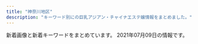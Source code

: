 ```yaml
---
title: "神奈川地区"
description: "キーワード別にの巨乳アジアン・チャイナエステ嬢情報をまとめました。"
---
```


新着画像と新着キーワードをまとめています。
2021年07月09日の情報です。

<DmmAffiliateIns />
<KeywordTable
  shops={
    [
    {
        "img_links": [
            "http://izumi.ests.jp/images/s3.jpg",
            "http://izumi.ests.jp/images/room3.jpg",
            "http://izumi.ests.jp/photos/sites/54/2019/10/2019100205592997.jpg",
            "http://izumi.ests.jp/photos/sites/54/2020/05/2020051209400132.jpg",
            "http://izumi.ests.jp/images/top.jpg",
            "http://izumi.ests.jp/photos/sites/54/2020/07/2020070605483923.jpg",
            "http://izumi.ests.jp/images/service4.jpg",
            "http://izumi.ests.jp/images/room4.jpg",
            "http://izumi.ests.jp/images/service3.jpg",
            "http://izumi.ests.jp/images/mobile.jpg",
            "http://izumi.ests.jp/photos/sites/54/2019/10/2019100205593058.jpg",
            "http://izumi.ests.jp/images/info.jpg",
            "http://izumi.ests.jp/images/service1.jpg",
            "http://izumi.ests.jp/images/s_news.jpg",
            "http://izumi.ests.jp/images/info2.jpg",
            "http://izumi.ests.jp/images/service2.jpg",
            "http://izumi.ests.jp/images/s1.jpg",
            "http://izumi.ests.jp/photos/sites/54/2021/07/2021070303234059.jpg",
            "http://izumi.ests.jp/images/room1.jpg",
            "http://izumi.ests.jp/images/room2.jpg"
        ],
        "name": "\u6e58\u5357\u604b",
        "keywords": {
            "E": 6,
            "85": 24,
            "D": 24,
            "86": 6
        },
        "station": "\u6e58\u5357\u53f0\u99c5\u897f\u53e3",
        "url": "http://izumi.ests.jp/"
    },
    {
        "keywords": {},
        "name": "\u7e01",
        "url": "http://en.este88.com/",
        "station": "JR\u85e4\u6ca2\u99c5\u5317\u53e3",
        "img_links": [
            "http://en.este88.com/gals/aya1.jpg",
            "http://en.este88.com/gals/anna1.jpg",
            "http://en.este88.com/i/images/info_07.jpg",
            "http://en.este88.com/gals/koko1.jpg",
            "http://en.este88.com/gals/sari1.jpg",
            "http://en.este88.com/gals/rena1.jpg",
            "http://en.este88.com/gals/arisa1.jpg",
            "http://en.este88.com/i/images/info_09.jpg",
            "http://en.este88.com/i/images/info_12.jpg",
            "http://en.este88.com/gals/riko1.jpg",
            "http://en.este88.com/i/images/info_15.jpg",
            "http://en.este88.com/gals/kasumi1.jpg",
            "http://en.este88.com/images/info.png",
            "http://en.este88.com/gals/emi1.jpg",
            "http://en.este88.com/gals/mika1.jpg"
        ]
    },
    {
        "url": "http://es-tiara.jpest.net/",
        "station": "JR\u85e4\u6ca2\u99c5\u5357\u53e3",
        "keywords": {},
        "img_links": [
            "http://es-tiara.jpest.net/uploads//sites/29/elementor/thumbs/g4-p6y6qq3wrxh8tspq33egfgw92wnulh8652oaziwx4o.jpg",
            "http://es-tiara.jpest.net/uploads//sites/29/elementor/thumbs/g2-p6y6me2p9fjnaj0de7ydxk9qgy0x3q0q7mdpblc9tk.jpg",
            "http://es-tiara.jpest.net/uploads//sites/29/2020/11/new_03.jpg",
            "http://es-tiara.jpest.net/uploads//sites/29/2020/11/liushu.png",
            "http://es-tiara.jpest.net/uploads//sites/29/2021/05/g3.jpg",
            "http://es-tiara.jpest.net/uploads//sites/29/2021/05/g1.jpg",
            "http://es-tiara.jpest.net/uploads//sites/29/elementor/thumbs/g3-p6y6s5t17tg0kcmmp7qxqlulr3l1ctxeo6k0dqs9mg.jpg",
            "http://es-tiara.jpest.net/uploads//sites/29/2020/11/new_01.jpg",
            "http://es-tiara.jpest.net/uploads//sites/29/2021/05/g2.jpg",
            "http://es-tiara.jpest.net/uploads//sites/29/2021/05/g4.jpg",
            "http://es-tiara.jpest.net/uploads//sites/29/2020/11/top-1.png",
            "http://es-tiara.jpest.net/uploads//sites/29/elementor/thumbs/g1-p6y6ogby9cdarq0icm1wwjj5eduwzt7ittx28ga660.jpg"
        ],
        "name": "\u30c6\u30a3\u30a2\u30e9"
    },
    {
        "url": "http://www.huyo.work/",
        "keywords": {},
        "station": "JR\u5e73\u585a\u99c5\u5317\u53e3",
        "name": "\u3075\u3088\u3046",
        "img_links": [
            "http://www.huyo.work/images/head.jpg",
            "http://www.huyo.work/images/5.jpg",
            "http://www.huyo.work/images/sys1.jpg",
            "http://www.huyo.work/images/4.jpg",
            "http://www.huyo.work/images/mobile.jpg",
            "http://www.huyo.work/images/3.jpg",
            "http://www.huyo.work/images/staff_t.jpg",
            "http://www.huyo.work/images/line.png",
            "http://www.huyo.work/images/7.jpg",
            "http://www.huyo.work/img/ayumi1.jpg",
            "http://www.huyo.work/images/info.jpg",
            "http://www.huyo.work/img/hana1.jpg",
            "http://www.huyo.work/img/mayu1.jpg",
            "http://www.huyo.work/images/8.jpg",
            "http://www.huyo.work/images/2.jpg",
            "http://www.huyo.work/images/sys2.jpg",
            "http://www.huyo.work/img/nana1.jpg",
            "http://www.huyo.work/images/int2.jpg",
            "http://www.huyo.work/images/news.jpg",
            "http://www.huyo.work/images/int1.jpg",
            "http://www.huyo.work/img/riri1.jpg",
            "http://www.huyo.work/img/mimi1.jpg",
            "http://www.huyo.work/images/interior_t.jpg",
            "http://www.huyo.work/images/1.jpg",
            "http://www.huyo.work/img/sora1.jpg"
        ]
    },
    {
        "name": "\u82b1\u306e\u6249",
        "url": "http://hana-tobira.xyz/",
        "img_links": [
            "http://hana-tobira.xyz/images/g4.jpg",
            "http://hana-tobira.xyz/images/end.png",
            "http://hana-tobira.xyz/images/g5.jpg",
            "http://hana-tobira.xyz/images/mobile.jpg",
            "http://hana-tobira.xyz/images/g.jpg",
            "http://hana-tobira.xyz/images/tite-staff.jpg",
            "http://hana-tobira.xyz/images/g2.jpg",
            "http://hana-tobira.xyz/images/g7.jpg",
            "http://hana-tobira.xyz/images/tite-link.jpg",
            "http://hana-tobira.xyz/images/tite-i.png",
            "http://hana-tobira.xyz/images/pickup_t.jpg",
            "http://hana-tobira.xyz/images/g6.jpg"
        ],
        "station": "JR\u85e4\u6ca2\u99c5\u5357\u53e3",
        "keywords": {
            "C": 13
        }
    },
    {
        "name": "\u6e05\u6c34\u6e7e",
        "keywords": {},
        "station": "\u6e58\u5357\u53f0\u99c5\u897f\u53e3",
        "url": "http://vinerty.xyz/",
        "img_links": [
            "http://vinerty.xyz/uploads/210414/1-210414154346291.png",
            "http://vinerty.xyz/uploads/210414/1-2104141542145O.jpg",
            "http://vinerty.xyz/uploads/210414/1-21041415424K61.jpg",
            "http://vinerty.xyz/templets/default/picture/head.jpg",
            "http://vinerty.xyz/templets/default/picture/interior_t.jpg",
            "http://vinerty.xyz/uploads/180620/1-1P62010154K00.png",
            "http://vinerty.xyz/uploads/210414/1-21041416305D18.jpg",
            "http://vinerty.xyz/templets/default/picture/news.jpg",
            "http://vinerty.xyz/templets/default/picture/staff_t.jpg",
            "http://vinerty.xyz/uploads/210424/1-210424092F2349.jpg",
            "http://vinerty.xyz/uploads/210414/1-210414154313312.jpg",
            "http://vinerty.xyz/templets/default/picture/rec1.png",
            "http://vinerty.xyz/uploads/180620/1-1P62010193X63.jpg"
        ]
    },
    {
        "url": "https://temiri.ests.jp/",
        "img_links": [
            "https://temiri.ests.jp/images/link_nav01.jpg",
            "https://temiri.ests.jp/images/btn_eject.jpg",
            "https://temiri.ests.jp/photos/sites/37/2021/07/2021070604414557.jpg",
            "https://temiri.ests.jp/photos/sites/37/2021/06/2021062407312689.jpg",
            "https://temiri.ests.jp/images/room1.jpg",
            "https://temiri.ests.jp/images/link_nav05.jpg",
            "https://temiri.ests.jp/images/room2.jpg",
            "https://temiri.ests.jp/images/room4.jpg",
            "https://temiri.ests.jp/images/room3.jpg",
            "https://temiri.ests.jp/images/top.png",
            "https://temiri.ests.jp/images/close_eject.png",
            "https://temiri.ests.jp/images/link_nav06.jpg",
            "https://temiri.ests.jp/images/link_nav03.jpg",
            "https://temiri.ests.jp/images/img_eject.jpg",
            "https://temiri.ests.jp/images/link_nav04.jpg",
            "https://temiri.ests.jp/images/link_nav02.jpg",
            "https://temiri.ests.jp/photos/sites/37/2021/06/2021062407313095.jpg",
            "https://temiri.ests.jp/photos/sites/37/2021/06/202106240731274.jpg",
            "https://temiri.ests.jp/images/link_nav07.jpg",
            "https://temiri.ests.jp/photos/sites/37/2021/06/2021062407312823.jpg",
            "https://temiri.ests.jp/images/room5.jpg",
            "https://temiri.ests.jp/images/tit_face.jpg",
            "https://temiri.ests.jp/images/tit_new.jpg",
            "https://temiri.ests.jp/images/room6.jpg",
            "https://temiri.ests.jp/images/tit_eject.jpg",
            "https://temiri.ests.jp/images/sp_top.jpg"
        ],
        "name": "\u30c6\u30df\u30ea",
        "keywords": {
            "87": 12,
            "83": 12,
            "86": 12,
            "D": 48,
            "85": 24,
            "C": 54
        },
        "station": "JR\u6238\u585a\u99c5\u897f\u53e3"
    },
    {
        "station": "JR\u5e73\u585a\u99c5\u5317\u53e3",
        "keywords": {},
        "img_links": [
            "http://hiratsuka-est.com/images/zi-staff.png",
            "http://hiratsuka-est.com/images/r9.jpg",
            "http://hiratsuka-est.com/images/r3.jpg",
            "http://hiratsuka-est.com/images/r5.jpg",
            "http://hiratsuka-est.com/images/g0.jpg",
            "http://hiratsuka-est.com/images/mi.jpg",
            "http://hiratsuka-est.com/images/top.jpg",
            "http://hiratsuka-est.com/images/r6.jpg",
            "http://hiratsuka-est.com/images/r4.jpg",
            "http://hiratsuka-est.com/images/g1.jpg",
            "http://hiratsuka-est.com/images/ll1.jpg",
            "http://hiratsuka-est.com/images/g2.jpg",
            "http://hiratsuka-est.com/images/chc.jpg",
            "http://hiratsuka-est.com/images/rina.jpg",
            "http://hiratsuka-est.com/images/left.jpg",
            "http://hiratsuka-est.com/images/banna.jpg",
            "http://hiratsuka-est.com/images/banna1.jpg",
            "http://hiratsuka-est.com/images/tiao2.jpg",
            "http://hiratsuka-est.com/images/r1.jpg",
            "http://hiratsuka-est.com/images/banna2.jpg",
            "http://hiratsuka-est.com/images/zi-faq.png",
            "http://hiratsuka-est.com/images/right.jpg",
            "http://hiratsuka-est.com/images/g4.jpg",
            "http://hiratsuka-est.com/images/r7.jpg",
            "http://hiratsuka-est.com/images/tel.jpg",
            "http://hiratsuka-est.com/images/g3.jpg",
            "http://hiratsuka-est.com/images/rr1.jpg",
            "http://hiratsuka-est.com/images/zi-link.png",
            "http://hiratsuka-est.com/images/r8.jpg",
            "http://hiratsuka-est.com/images/new1.jpg"
        ],
        "url": "http://hiratsuka-est.com/",
        "name": "\u3055\u308f\u3084\u304b"
    },
    {
        "station": "JR\u85e4\u6ca2\u99c5\u5357\u53e3",
        "name": "\u30a2\u30eb\u30b9",
        "keywords": {
            "F": 1,
            "84": 4,
            "\u30bb\u30af\u30b7\u30fc": 5,
            "87": 5
        },
        "img_links": [
            "https://static.wixstatic.com/media/fa16f5_10bb2bee15cc4bae8e5cb63703e45c70~mv2.jpg",
            "https://static.wixstatic.com/media/fa16f5_86eb1c796f8c4331b4c38b69cda1b743~mv2.jpg",
            "https://static.wixstatic.com/media/fa16f5_c5eb62e882bb4223841ed94f9c0e4c94~mv2.jpg"
        ],
        "url": "https://174018370.wixsite.com/mysite-5/"
    },
    {
        "station": "JR\u85e4\u6ca2\u99c5\u5357\u53e3",
        "keywords": {
            "85": 2,
            "E": 6,
            "86": 4,
            "87": 7,
            "D": 4,
            "C": 3
        },
        "url": "http://www.relax-fairyark.info/",
        "name": "Fairy Ark",
        "img_links": [
            "http://www.relax-fairyark.info/img/st220.jpg",
            "http://www.relax-fairyark.info/img/nos.jpg",
            "http://www.relax-fairyark.info/img/sta220.jpg",
            "http://www.relax-fairyark.info/img/vlt.png",
            "http://www.relax-fairyark.info/img/botton.jpg",
            "http://www.relax-fairyark.info/img/st263.jpg",
            "http://www.relax-fairyark.info/img/tel.png",
            "http://www.relax-fairyark.info/img/sta271.jpg",
            "http://www.relax-fairyark.info/img/st271.jpg",
            "http://www.relax-fairyark.info/img/sta263.jpg",
            "http://www.relax-fairyark.info/img/sta150.jpg",
            "http://www.relax-fairyark.info/img/st227.jpg",
            "http://www.relax-fairyark.info/img/sta223.jpg",
            "http://www.relax-fairyark.info/img/st150.jpg",
            "http://www.relax-fairyark.info/img/sta260.jpg",
            "http://www.relax-fairyark.info/img/sta255.jpg",
            "http://www.relax-fairyark.info/img/st270.jpg",
            "http://www.relax-fairyark.info/img/sta272.jpg",
            "http://www.relax-fairyark.info/img/st0220.jpg",
            "http://www.relax-fairyark.info/img/st223.jpg",
            "http://www.relax-fairyark.info/img/body2.jpg",
            "http://www.relax-fairyark.info/img/st272.jpg",
            "http://www.relax-fairyark.info/img/st213.jpg",
            "http://www.relax-fairyark.info/img/sta213.jpg",
            "http://www.relax-fairyark.info/img/head.jpg",
            "http://www.relax-fairyark.info/img/st260.jpg",
            "http://www.relax-fairyark.info/img/st267.jpg",
            "http://www.relax-fairyark.info/img/st255.jpg",
            "http://www.relax-fairyark.info/img/sta267.jpg",
            "http://www.relax-fairyark.info/img/sta270.jpg",
            "http://www.relax-fairyark.info/img/st1.jpg",
            "http://www.relax-fairyark.info/img/footbotton.png"
        ]
    },
    {
        "url": "http://www.imouto-esute2866.com/",
        "img_links": [
            "http://www.imouto-esute2866.com/flash/top-1.jpg",
            "http://www.imouto-esute2866.com/images/012.jpg",
            "http://www.imouto-esute2866.com/images/013.jpg"
        ],
        "name": "\u30ea\u30e9\u30af\u30bc\u30fc\u30b7\u30e7\u30f3\u59b9",
        "station": "JR\u5e73\u585a\u99c5\u5317\u53e3",
        "keywords": {
            "C": 7
        }
    },
    {
        "station": "\u6e58\u5357\u53f0\u99c5\u6771\u53e3",
        "name": "\u591c\u306e\u9999\u308a",
        "url": "http://www.kaori.mensest.com/",
        "img_links": [
            "http://www.kaori.mensest.com/images/s_staff.jpg",
            "http://www.kaori.mensest.com/files/005.jpg",
            "http://princess.ests.jp/images/room-1.jpg",
            "http://www.kaori.mensest.com/images/room-00.jpg",
            "http://www.kaori.mensest.com/files/001.jpg",
            "http://www.kaori.mensest.com/files/002.jpg",
            "http://www.kaori.mensest.com/images/s_link.jpg",
            "http://www.kaori.mensest.com/images/mobile.jpg",
            "http://princess.ests.jp/images/room-4.jpg",
            "http://www.kaori.mensest.com/images/top.png",
            "http://www.kaori.mensest.com/files/003.jpg",
            "http://www.kaori.mensest.com/files/004.jpg",
            "http://princess.ests.jp/images/room-3.jpg"
        ],
        "keywords": {
            "C": 13,
            "87": 10,
            "D": 10
        }
    },
    {
        "img_links": [
            "http://sui-en.work/images/4.png",
            "http://sui-en.work/images/head.jpg",
            "http://sui-en.work/img/yuki1.jpg",
            "http://sui-en.work/images/int3.png",
            "http://sui-en.work/images/staff_t.png",
            "http://sui-en.work/img/kaori1.jpg",
            "http://sui-en.work/images/sys1.jpg",
            "http://sui-en.work/images/tr.jpg",
            "http://sui-en.work/images/ta.jpg",
            "http://sui-en.work/images/news.jpg",
            "http://sui-en.work/images/int1.png",
            "http://sui-en.work/images/3.png",
            "http://sui-en.work/images/sys3.png",
            "http://sui-en.work/img/sena1.jpg",
            "http://sui-en.work/images/mobile.jpg",
            "http://sui-en.work/images/sys2.jpg",
            "http://sui-en.work/images/b2.jpg",
            "http://sui-en.work/img/hana1.jpg",
            "http://sui-en.work/images/2.png",
            "http://sui-en.work/images/int2.png",
            "http://sui-en.work/images/1.png",
            "http://sui-en.work/images/b1.jpg",
            "http://sui-en.work/images/interior_t.png",
            "http://sui-en.work/images/info.jpg"
        ],
        "name": "\u968f\u7e01",
        "station": "JR\u5e73\u585a\u99c5\u5317\u53e3",
        "url": "http://sui-en.work/",
        "keywords": {}
    },
    {
        "name": "\u8ffd\u6d5c\u30de\u30c3\u30b5\u30fc\u30b8",
        "url": "http://oppama.iest.info/",
        "img_links": [],
        "station": "\u8ffd\u6d5c\u99c5",
        "keywords": {}
    },
    {
        "img_links": [
            "http://pretty-esthe.com/images/r2.jpg",
            "http://pretty-esthe.com/images/cg07.jpg",
            "http://pretty-esthe.com/images/cg09.jpg",
            "http://pretty-esthe.com/images/cg03.jpg",
            "http://pretty-esthe.com/images/r4.jpg",
            "http://pretty-esthe.com/images/evetop.png",
            "http://pretty-esthe.com/images/r3.jpg",
            "http://pretty-esthe.com/images/top.png",
            "http://pretty-esthe.com/images/news.png",
            "http://pretty-esthe.com/images/r1.jpg",
            "http://pretty-esthe.com/images/cg05.jpg",
            "http://pretty-esthe.com/images/staff_s.png"
        ],
        "keywords": {
            "D": 9,
            "86": 12,
            "E": 3
        },
        "name": "\u840c\u3048",
        "station": "JR\u6238\u585a\u99c5\u6771\u53e3",
        "url": "http://pretty-esthe.com/"
    },
    {
        "station": "JR\u5e73\u585a\u99c5\u897f\u53e3",
        "img_links": [
            "http://o-jp.com/tsubaki/images/photo02.jpg",
            "http://o-jp.com/tsubaki/images/mimi1.jpg",
            "http://o-jp.com/tsubaki/images/photo03.jpg",
            "http://o-jp.com/tsubaki/images/t_discount.jpg",
            "http://o-jp.com/tsubaki/images/photo04.jpg",
            "http://o-jp.com/tsubaki/images/index_enter.jpg",
            "http://o-jp.com/tsubaki/images/t_mobile.jpg",
            "http://o-jp.com/tsubaki/images/photo01.jpg"
        ],
        "keywords": {
            "C": 6
        },
        "url": "http://o-jp.com/tsubaki/",
        "name": "\u693f"
    },
    {
        "name": "\u591c\u8776",
        "keywords": {},
        "station": "JR\u85e4\u6ca2\u99c5\u5357\u53e3",
        "url": "http://yacho.est-u.com/",
        "img_links": [
            "http://yacho.est-u.com/images/2.jpg",
            "http://yacho.est-u.com/images/index_06.jpg",
            "http://yacho.est-u.com/images/staff_03.jpg",
            "http://yacho.est-u.com/images/index_02.jpg",
            "http://yacho.est-u.com/images/index_17.jpg",
            "http://yacho.est-u.com/images/index_10.jpg",
            "http://yacho.est-u.com/images/index_03.jpg",
            "http://yacho.est-u.com/images/k1.jpg",
            "http://yacho.est-u.com/images/5.jpg",
            "http://yacho.est-u.com/images/index_01.jpg",
            "http://yacho.est-u.com/images/index_14.jpg",
            "http://yacho.est-u.com/images/1.jpg",
            "http://yacho.est-u.com/images/index_12.jpg",
            "http://yacho.est-u.com/images/index_05.jpg",
            "http://yacho.est-u.com/images/staff_01.jpg",
            "http://yacho.est-u.com/images/3.jpg",
            "http://yacho.est-u.com/images/index_15.jpg",
            "http://yacho.est-u.com/images/index_07.jpg",
            "http://yacho.est-u.com/images/6.jpg",
            "http://yacho.est-u.com/images/k2.jpg",
            "http://yacho.est-u.com/images/4.jpg",
            "http://yacho.est-u.com/images/index_04.jpg"
        ]
    },
    {
        "name": "\u60a0\u697d",
        "station": "JR\u5927\u8239\u99c5\u6771\u53e3",
        "keywords": {},
        "url": "http://yu-raku.info/",
        "img_links": [
            "http://yu-raku.info/staff/s-niri1.jpg",
            "http://yu-raku.info/images/b-interior.jpg",
            "http://yu-raku.info/staff/s-emi5.jpg",
            "http://yu-raku.info/staff/s-kana1.jpg",
            "http://yu-raku.info/images/c-top0.png",
            "http://yu-raku.info/staff/s-emi3.jpg",
            "http://yu-raku.info/images/sm-cam30min.png",
            "http://yu-raku.info/images/pic-interior.png",
            "http://yu-raku.info/images/bar-therapist.png",
            "http://yu-raku.info/images/bar-interior.png",
            "http://yu-raku.info/images/bar-info.png",
            "http://yu-raku.info/sp/images/bar-cam.png",
            "http://yu-raku.info/images/bar-cover.png",
            "http://yu-raku.info/staff/s-emi4.jpg",
            "http://yu-raku.info/sp/images/b-tel.png",
            "http://yu-raku.info/staff/s-nana1.jpg",
            "http://yu-raku.info/images/cam30min.png",
            "http://yu-raku.info/images/c-therapist0.png",
            "http://yu-raku.info/staff/s-miki1.jpg",
            "http://yu-raku.info/staff/s-sayuri1.jpg",
            "http://yu-raku.info/images/fotter.jpg",
            "http://yu-raku.info/sp/images/bar-cover.png",
            "http://yu-raku.info/images/bar-cam.png",
            "http://yu-raku.info/staff/s-yuko1.jpg"
        ]
    },
    {
        "name": "\u6d5c\u8fba\u306e\u604b",
        "url": "http://www.hamabei.com/",
        "station": "JR\u8305\u30f6\u5d0e\u99c5\u5357\u53e3",
        "img_links": [
            "http://www.hamabei.com/images/miki1.jpg",
            "http://www.hamabei.com/images/yuka1.jpg",
            "http://www.hamabei.com/images/giral009.jpg",
            "http://www.hamabei.com/images/buttona_08.jpg",
            "http://www.hamabei.com/images/giral015.jpg",
            "http://www.hamabei.com/images/qr.jpg",
            "http://www.hamabei.com/images/giral007.jpg",
            "http://www.hamabei.com/images/buttona_03.jpg",
            "http://www.hamabei.com/images/buttona_05.jpg",
            "http://www.hamabei.com/images/buttona_04.jpg",
            "http://www.hamabei.com/images/buttona_07.jpg",
            "http://www.hamabei.com/images/giral014.jpg",
            "http://www.hamabei.com/images/giral012.jpg",
            "http://www.hamabei.com/images/kaori1.jpg",
            "http://www.hamabei.com/images/buttona_06.jpg",
            "http://www.hamabei.com/images/nana1.jpg"
        ],
        "keywords": {}
    },
    {
        "url": "http://oil.abnavi.info/",
        "station": "\u9db4\u5dfb\u6e29\u6cc9\u99c5\u5317\u53e3",
        "name": "\u30a2\u30ed\u30a8",
        "keywords": {},
        "img_links": []
    },
    {
        "keywords": {
            "87": 24,
            "86": 6,
            "D": 30
        },
        "name": "\u7f8e\u4eba\u30b5\u30ed\u30f3",
        "img_links": [
            "http://www.bijinsalon.mensest.com/files/002.jpg",
            "http://www.bijinsalon.mensest.com/images/sp_tit_new.png",
            "http://www.bijinsalon.mensest.com/photo_news/upimg/5668860e2648a64727_0.jpg",
            "http://www.bijinsalon.mensest.com/images/img_tel.png",
            "http://www.bijinsalon.mensest.com/files/006.jpg",
            "http://www.bijinsalon.mensest.com/files/001.jpg",
            "http://www.bijinsalon.mensest.com/files/005.jpg",
            "http://www.bijinsalon.mensest.com/files/004.jpg",
            "http://www.bijinsalon.mensest.com/images/tit_therapist.png",
            "http://www.bijinsalon.mensest.com/images/tit_new.png",
            "http://www.bijinsalon.mensest.com/images/maining.jpg",
            "http://www.bijinsalon.mensest.com/images/sp_tit_therapist.png",
            "http://www.bijinsalon.mensest.com/images/top.jpg",
            "http://www.bijinsalon.mensest.com/images/sp_top.jpg"
        ],
        "url": "http://www.bijinsalon.mensest.com/",
        "station": "JR\u4fdd\u571f\u30f6\u8c37\u99c5\u6771\u53e3"
    },
    {
        "keywords": {},
        "name": "\u5929\u4f7f\u306e\u604b",
        "img_links": [
            "http://tenshinokoi.es-come.net/img/risa1.jpg",
            "http://tenshinokoi.es-come.net/girls/yurika1.jpg",
            "http://tenshinokoi.es-come.net/img/header02.jpg",
            "http://tenshinokoi.es-come.net/images/shishubar.png",
            "http://tenshinokoi.es-come.net/img/header01.jpg",
            "http://tenshinokoi.es-come.net/i/80/yuyu1.jpg",
            "http://tenshinokoi.es-come.net/img/header00.jpg",
            "http://tenshinokoi.es-come.net/girls/yuyu1.jpg",
            "http://tenshinokoi.es-come.net/images/info1.jpg",
            "http://tenshinokoi.es-come.net/images/share/tel.png",
            "http://tenshinokoi.es-come.net/i/120/risa1.jpg",
            "http://tenshinokoi.es-come.net/i/80/sumire1.jpg",
            "http://tenshinokoi.es-come.net/i/80/risa1.jpg",
            "http://tenshinokoi.es-come.net/i/120/yuyu1.jpg",
            "http://tenshinokoi.es-come.net/girls/risa1.jpg",
            "http://tenshinokoi.es-come.net/i/80/yuna1.jpg",
            "http://tenshinokoi.es-come.net/girls/sumire1.jpg",
            "http://tenshinokoi.es-come.net/i/120/yuna1.jpg",
            "http://tenshinokoi.es-come.net/images/share/sp-kp2.png",
            "http://tenshinokoi.es-come.net/images/therapistbar.png",
            "http://tenshinokoi.es-come.net/i/120/sumire1.jpg",
            "http://tenshinokoi.es-come.net/girls/kana1.jpg",
            "http://tenshinokoi.es-come.net/images/qr.jpg",
            "http://tenshinokoi.es-come.net/img/yuyu1.jpg",
            "http://tenshinokoi.es-come.net/girls/hiromi1.jpg",
            "http://tenshinokoi.es-come.net/images/info2.jpg",
            "http://tenshinokoi.es-come.net/images/infobar.png",
            "http://tenshinokoi.es-come.net/girls/riri1.jpg",
            "http://tenshinokoi.es-come.net/girls/yuki1.jpg",
            "http://tenshinokoi.es-come.net/girls/misaki1.jpg",
            "http://tenshinokoi.es-come.net/img/sumire1.jpg",
            "http://tenshinokoi.es-come.net/images/share/pickup.png"
        ],
        "station": "\u8305\u30f6\u5d0e\u99c5\u5357\u53e3",
        "url": "http://tenshinokoi.es-come.net/"
    },
    {
        "keywords": {
            "85": 2,
            "\u4e73": 1,
            "86": 6,
            "D": 6,
            "C": 2
        },
        "url": "http://piyuataichi.xyz/",
        "img_links": [
            "http://piyuataichi.xyz/uploads/210626/1-210626164312E4.jpg",
            "http://piyuataichi.xyz/picture/evetop.png",
            "http://piyuataichi.xyz/picture/news.png",
            "http://piyuataichi.xyz/uploads/210626/1-210626164J14c.jpg",
            "http://piyuataichi.xyz/uploads/210626/1-210626164Ja12.jpg",
            "http://piyuataichi.xyz/picture/staff_s.png",
            "http://piyuataichi.xyz/uploads/210626/1-210626164151A6.jpg",
            "http://piyuataichi.xyz/uploads/210702/1-210F20Z22A04.jpg",
            "http://piyuataichi.xyz/uploads/210626/1-21062616432Y02.jpg",
            "http://piyuataichi.xyz/picture/top.png",
            "http://piyuataichi.xyz/uploads/210626/1-21062616412X63.jpg",
            "http://piyuataichi.xyz/uploads/210702/1-210F20Z236221.jpg"
        ],
        "station": "JR\u85e4\u6ca2\u99c5\u5357\u53e3",
        "name": "calm \u30ab\u30fc\u30e0"
    },
    {
        "keywords": {
            "86": 4,
            "87": 16,
            "D": 24,
            "88": 4
        },
        "img_links": [
            "http://www.hatsukoi.mensest.com/files/001.jpg",
            "http://www.hatsukoi.mensest.com/files/004.jpg",
            "http://www.hatsukoi.mensest.com/images/btn2.png",
            "http://www.hatsukoi.mensest.com/images/icon_staff.png",
            "http://www.hatsukoi.mensest.com/files/006.jpg",
            "http://www.hatsukoi.mensest.com/common/images/photo03.jpg",
            "http://www.hatsukoi.mensest.com/common/images/photo01.jpg",
            "http://www.hatsukoi.mensest.com/files/005.jpg",
            "http://www.hatsukoi.mensest.com/files/002.jpg",
            "http://www.hatsukoi.mensest.com/images/icon_top.png",
            "http://www.hatsukoi.mensest.com/images/icon_info.png",
            "http://www.hatsukoi.mensest.com/common/images/photo02.jpg",
            "http://www.hatsukoi.mensest.com/images/icon_tel.png",
            "http://www.hatsukoi.mensest.com/files/003.jpg",
            "http://www.hatsukoi.mensest.com/images/mainImg_sub.jpg"
        ],
        "url": "http://www.hatsukoi.mensest.com/",
        "name": "\u521d\u604b",
        "station": "JR\u6771\u6238\u585a\u99c5\u6771\u53e3"
    },
    {
        "station": "\u4e0a\u5927\u5ca1\u99c5\u897f\u53e3",
        "name": "\u86cd",
        "url": "https://kanojyo-room.jpn.cm/",
        "img_links": [
            "https://kanojyo-room.jpn.cm/photos/sites/24/2021/06/2021061014482026.jpg",
            "https://kanojyo-room.jpn.cm/images/close_eject.png",
            "https://kanojyo-room.jpn.cm/images/top.png",
            "https://kanojyo-room.jpn.cm/images/link_nav05.jpg",
            "https://kanojyo-room.jpn.cm/images/link_nav03.jpg",
            "https://kanojyo-room.jpn.cm/images/link_nav07.jpg",
            "https://kanojyo-room.jpn.cm/images/tit_face.jpg",
            "https://kanojyo-room.jpn.cm/images/link_nav02.jpg",
            "https://kanojyo-room.jpn.cm/photos/sites/24/2021/06/2021061014484398.jpg",
            "https://kanojyo-room.jpn.cm/images/btn_eject.jpg",
            "https://kanojyo-room.jpn.cm/images/sp_top.jpg",
            "https://kanojyo-room.jpn.cm/images/tit_eject.jpg",
            "https://kanojyo-room.jpn.cm/images/img_eject.jpg",
            "https://kanojyo-room.jpn.cm/images/tit_new.jpg",
            "https://kanojyo-room.jpn.cm/photos/sites/24/2021/06/2021061014491572.jpg",
            "https://kanojyo-room.jpn.cm/images/link_nav06.jpg",
            "https://kanojyo-room.jpn.cm/images/link_nav04.jpg",
            "https://kanojyo-room.jpn.cm/photos/sites/24/2021/06/2021061014474482.jpg",
            "https://kanojyo-room.jpn.cm/images/link_nav01.jpg"
        ],
        "keywords": {
            "85": 3,
            "C": 18,
            "D": 12,
            "86": 6,
            "87": 3
        }
    },
    {
        "keywords": {
            "C": 37,
            "83": 20,
            "D": 8,
            "87": 12
        },
        "name": "Best Love \uff5e\u30d9\u30b9\u30c8\u30e9\u30d6\uff5e",
        "img_links": [
            "http://www.bestlove.iesjp.com/files/005-03.jpg",
            "http://www.bestlove.iesjp.com/files/005-02.jpg",
            "http://www.bestlove.iesjp.com/files/002-03.jpg",
            "http://www.bestlove.iesjp.com/files/001-03.jpg",
            "http://www.bestlove.iesjp.com/images/atomosky.jpg",
            "http://www.bestlove.iesjp.com/photo_news/upimg/3962760c85494d91ae_0.jpg",
            "http://www.bestlove.iesjp.com/files/001.jpg",
            "http://www.bestlove.iesjp.com/files/009-03.jpg",
            "http://www.bestlove.iesjp.com/images/mobile.jpg",
            "http://www.bestlove.iesjp.com/files/005.jpg",
            "http://www.bestlove.iesjp.com/files/008-02.jpg",
            "http://www.bestlove.iesjp.com/images/line.png",
            "http://www.bestlove.iesjp.com/files/009-02.jpg",
            "http://www.bestlove.iesjp.com/files/002-02.jpg",
            "http://www.bestlove.iesjp.com/files/003-02.jpg",
            "http://www.bestlove.iesjp.com/files/001-02.jpg",
            "http://www.bestlove.iesjp.com/files/003.jpg",
            "http://www.bestlove.iesjp.com/files/002.jpg",
            "http://www.bestlove.iesjp.com/files/004-03.jpg",
            "http://www.bestlove.iesjp.com/files/007-03.jpg",
            "http://www.bestlove.iesjp.com/files/004.jpg",
            "http://www.bestlove.iesjp.com/files/006-03.jpg",
            "http://www.bestlove.iesjp.com/files/007-02.jpg",
            "http://www.bestlove.iesjp.com/files/008.jpg",
            "http://www.bestlove.iesjp.com/files/008-03.jpg",
            "http://www.bestlove.iesjp.com/images/r3.jpg",
            "http://www.bestlove.iesjp.com/files/006-02.jpg",
            "http://www.bestlove.iesjp.com/photo_news/upimg/5129560a1cb3fa4f74_0.jpg",
            "http://www.bestlove.iesjp.com/files/007.jpg",
            "http://www.bestlove.iesjp.com/files/006.jpg",
            "http://www.bestlove.iesjp.com/files/009.jpg",
            "http://www.bestlove.iesjp.com/files/003-03.jpg",
            "http://www.bestlove.iesjp.com/files/004-02.jpg"
        ],
        "station": "JR\u5e73\u585a\u99c5\u5317\u53e3",
        "url": "http://www.bestlove.iesjp.com/"
    },
    {
        "img_links": [
            "http://treat-rlx.com/staff/aya/01.jpg",
            "http://treat-rlx.com/pic/topimg5.png",
            "http://treat-rlx.com/img/ttl_mobile.png",
            "http://treat-rlx.com/pic/head.jpg",
            "http://treat-rlx.com/img/ttl_rec.png",
            "http://treat-rlx.com/pic/topimg1.png",
            "http://treat-rlx.com/img/att.png",
            "http://treat-rlx.com/i/files/homeimg.jpg",
            "http://treat-rlx.com/img/ttl_staff.jpg",
            "http://treat-rlx.com/staff/mika/01.jpg",
            "http://treat-rlx.com/staff/aya/01mb.jpg",
            "http://treat-rlx.com/staff/mika/01mb.jpg",
            "http://treat-rlx.com/pic/topimg3.png",
            "http://treat-rlx.com/pic/topimg4.png",
            "http://treat-rlx.com/pic/topimg2.png"
        ],
        "station": "\u5584\u884c\u99c5\u6771\u53e3",
        "url": "http://treat-rlx.com/",
        "keywords": {
            "C": 11
        },
        "name": "\u798f\u7e01"
    },
    {
        "url": "http://esthe-massage.pw/",
        "img_links": [
            "http://esthe-massage.pw/img/cg01.jpg",
            "http://esthe-massage.pw/img/fla.jpg",
            "http://esthe-massage.pw/img/m4.jpg",
            "http://esthe-massage.pw/img/top.jpg",
            "http://esthe-massage.pw/img/m20.jpg",
            "http://esthe-massage.pw/img/m2.jpg",
            "http://esthe-massage.pw/img/stan.png",
            "http://esthe-massage.pw/img/m30.jpg",
            "http://esthe-massage.pw/img/no.png",
            "http://esthe-massage.pw/img/cg02.jpg",
            "http://esthe-massage.pw/img/m10.jpg",
            "http://esthe-massage.pw/img/cg04.jpg",
            "http://esthe-massage.pw/img/m1.jpg",
            "http://esthe-massage.pw/img/m3.jpg",
            "http://esthe-massage.pw/img/noo.png",
            "http://esthe-massage.pw/img/m5.jpg",
            "http://esthe-massage.pw/img/m6.jpg",
            "http://esthe-massage.pw/img/cg05.jpg",
            "http://esthe-massage.pw/img/cg03.jpg",
            "http://esthe-massage.pw/img/m60.jpg"
        ],
        "name": "\u6843\u9999",
        "keywords": {
            "E": 2,
            "D": 3,
            "86": 3,
            "85": 1,
            "87": 1
        },
        "station": "JR\u5e73\u585a\u99c5"
    },
    {
        "img_links": [
            "http://hoguraku.info/_src/57253354/navi_03.png",
            "http://hoguraku.info/_src/57253394/navi_02.png",
            "http://hoguraku.info/_src/57253397/navi_03.png",
            "http://hoguraku.info/_src/57253376/dscf1336.jpg",
            "http://hoguraku.info/_src/57253348/1_20210622201428482.jpg",
            "http://hoguraku.info/_src/57253445/img20190220201540841954_20210421120550484.jpg",
            "http://hoguraku.info/_src/57294930/wechatimg124.png",
            "http://hoguraku.info/_src/57253374/_x1m6343.jpg",
            "http://hoguraku.info/_src/57253714/1_20180513213551260.jpg",
            "http://hoguraku.info/_src/57253720/img20210626213055275083.jpg",
            "http://hoguraku.info/_src/57253401/navi_05.png",
            "http://hoguraku.info/_src/57253392/navi_01.png",
            "http://hoguraku.info/_src/57253452/img20210513193238243548.jpg",
            "http://hoguraku.info/_src/57253383/1_20210622201428482.jpg",
            "http://hoguraku.info/_src/57253352/navi_02.png",
            "http://hoguraku.info/_src/57253715/1_20180513213551260.jpg",
            "http://hoguraku.info/_src/57253718/3_20180513213551306.jpg",
            "http://hoguraku.info/_src/57253382/1_20210622201428482.jpg",
            "http://hoguraku.info/_src/57253454/img20210513193238243548.jpg",
            "http://hoguraku.info/_src/57253358/navi_05.png",
            "http://hoguraku.info/_src/57253719/3_20180513213551306.jpg",
            "http://hoguraku.info/_src/57253440/wechatimg568.jpg",
            "http://hoguraku.info/_src/57294936/wechatimg124.png",
            "http://hoguraku.info/_src/57253350/navi_01.png",
            "http://hoguraku.info/_src/57253717/wechatimg239.jpg",
            "http://hoguraku.info/_src/57253438/wechatimg568.jpg",
            "http://hoguraku.info/_src/57253721/img20210626213055275083.jpg",
            "http://hoguraku.info/_src/57253399/navi_04.png",
            "http://hoguraku.info/_src/57253660/cam2.jpg",
            "http://hoguraku.info/_src/57253356/navi_04.png",
            "http://hoguraku.info/_src/57253442/img20190220201540841954_20210421120550484.jpg",
            "http://hoguraku.info/_src/57253716/wechatimg239.jpg"
        ],
        "name": "YURA\u9999",
        "url": "http://hoguraku.info/",
        "keywords": {},
        "station": "JR\u5927\u8239\u99c5\u6771\u53e3"
    },
    {
        "station": "JR\u5c0f\u7530\u539f\u99c5\u897f\u53e3",
        "url": "http://onlyone-relax.xyz/",
        "img_links": [
            "http://onlyone-relax.xyz/images/cg09.jpg",
            "http://onlyone-relax.xyz/images/top2.png",
            "http://onlyone-relax.xyz/images/cg10.jpg",
            "http://onlyone-relax.xyz/images/cg02.jpg",
            "http://onlyone-relax.xyz/images/spacer300x450.png",
            "http://onlyone-relax.xyz/images/cg07.jpg",
            "http://onlyone-relax.xyz/images/cg01.jpg",
            "http://onlyone-relax.xyz/images/cg08.jpg",
            "http://onlyone-relax.xyz/images/qr.jpg",
            "http://onlyone-relax.xyz/images/cg04.jpg",
            "http://onlyone-relax.xyz/images/cg03.jpg",
            "http://onlyone-relax.xyz/images/1.jpg",
            "http://onlyone-relax.xyz/images/cg06.jpg",
            "http://onlyone-relax.xyz/images/2.jpg",
            "http://onlyone-relax.xyz/images/4.jpg",
            "http://onlyone-relax.xyz/images/cg05.jpg",
            "http://onlyone-relax.xyz/images/top.png"
        ],
        "keywords": {
            "F": 8,
            "C": 8,
            "E": 8,
            "D": 61
        },
        "name": "\u30ad\u30e5\u30fc\u30c8"
    },
    {
        "station": "JR\u85e4\u6ca2\u99c5\u5357\u53e3",
        "url": "http://megumi-est.xyz/",
        "name": "\u6075",
        "img_links": [
            "http://megumi-est.xyz/images/roomimg/img3.png",
            "http://megumi-est.xyz/girl/8.jpg",
            "http://megumi-est.xyz/images/roomimg/img4.png",
            "http://megumi-est.xyz/images/pickup_line.png",
            "http://megumi-est.xyz/girl/5.jpg",
            "http://megumi-est.xyz/girl/2.jpg",
            "http://megumi-est.xyz/girl/4.jpg",
            "http://megumi-est.xyz/images/topbg.jpg",
            "http://megumi-est.xyz/images/roomimg/img1.png",
            "http://megumi-est.xyz/girl/1.jpg",
            "http://megumi-est.xyz/images/roomimg/img2.png",
            "http://megumi-est.xyz/images/staff_bg.png",
            "http://megumi-est.xyz/images/newsbg.png",
            "http://megumi-est.xyz/images/mobile_bg.png"
        ],
        "keywords": {}
    },
    {
        "url": "http://candy.relaxjp.com/",
        "img_links": [
            "http://candy.relaxjp.com/css/staff/staff002.png",
            "http://candy.relaxjp.com/css/staff/staff004-a.png",
            "http://candy.relaxjp.com/css/staff/staff005.png",
            "http://candy.relaxjp.com/css/staff/staff006-a.png",
            "http://candy.relaxjp.com/css/staff/staff007.png",
            "http://candy.relaxjp.com/css/nav/nav-006.png",
            "http://candy.relaxjp.com/css/staff/staff0001.png",
            "http://candy.relaxjp.com/css/nav/nav-003.png",
            "http://candy.relaxjp.com/css/staff/staff004.png",
            "http://candy.relaxjp.com/css/staff/staff003.png",
            "http://candy.relaxjp.com/css/osusume33.jpg",
            "http://candy.relaxjp.com/css/nav/nav-004.png",
            "http://candy.relaxjp.com/css/staff/staff002-a.png",
            "http://candy.relaxjp.com/css/nav/nav-002.png",
            "http://candy.relaxjp.com/css/staff/staff001-a.png",
            "http://candy.relaxjp.com/images/slider1/001.jpg",
            "http://candy.relaxjp.com/css/staff/staff006.png",
            "http://candy.relaxjp.com/css/staff/staff003-a.png",
            "http://candy.relaxjp.com/css/top000001.png",
            "http://candy.relaxjp.com/css/staff/staff007-a.png",
            "http://candy.relaxjp.com/css/staff/staff005-a.png",
            "http://candy.relaxjp.com/css/nav/nav-005.png",
            "http://candy.relaxjp.com/css/tel.png",
            "http://candy.relaxjp.com/css/nav/nav-001.png",
            "http://candy.relaxjp.com/images/slider1/003.jpg"
        ],
        "station": "JR\u6771\u6238\u585a\u99c5\u6771\u53e3",
        "keywords": {
            "87": 1,
            "D": 4,
            "89": 2,
            "90": 1,
            "88": 1,
            "85": 1,
            "C": 2
        },
        "name": "Candy"
    },
    {
        "img_links": [
            "https://arena.jpn.vin/images/s1.jpg",
            "https://arena.jpn.vin/images/s_face.jpg",
            "https://arena.jpn.vin/images/mobile.jpg",
            "https://arena.jpn.vin/photos/sites/25/2021/02/2021021019135619.jpg",
            "https://arena.jpn.vin/images/top.jpg",
            "https://arena.jpn.vin/images/new.jpg",
            "https://arena.jpn.vin/photos/sites/25/2021/02/2021021019135553.jpg",
            "https://arena.jpn.vin/photos/sites/25/2021/02/2021021019135821.jpg",
            "https://arena.jpn.vin/images/s_news.jpg",
            "https://arena.jpn.vin/images/news_bj2.jpg",
            "https://arena.jpn.vin/images/s_staff.jpg",
            "https://arena.jpn.vin/photos/sites/25/2021/04/2021043011491629.jpg",
            "https://arena.jpn.vin/images/s_link.jpg",
            "https://arena.jpn.vin/images/s2.jpg",
            "https://arena.jpn.vin/photos/sites/25/2021/03/2021031912153947.jpg",
            "https://arena.jpn.vin/images/tel.jpg",
            "https://arena.jpn.vin/photos/sites/25/2021/02/202102101913575.jpg"
        ],
        "keywords": {
            "D": 82,
            "C": 10,
            "86": 27,
            "87": 13,
            "83": 14,
            "85": 28
        },
        "url": "https://arena.jpn.vin/",
        "station": "\u79e6\u91ce\u99c5\u5317\u53e3",
        "name": "\u30a2\u30ea\u30fc\u30ca"
    },
    {
        "station": "JR\u5e73\u585a\u99c5\u897f\u53e3",
        "name": "\u30cf\u30ca\u30d3",
        "keywords": {
            "C": 7
        },
        "url": "http://es-hanabi.xyz/",
        "img_links": [
            "http://es-hanabi.xyz/images/g1.jpg",
            "http://es-hanabi.xyz/images/r2.jpg",
            "http://es-hanabi.xyz/images/g5.jpg",
            "http://es-hanabi.xyz/images/r5.jpg",
            "http://es-hanabi.xyz/images/r7.jpg",
            "http://es-hanabi.xyz/images/top.jpg",
            "http://es-hanabi.xyz/images/r6.jpg",
            "http://es-hanabi.xyz/images/g4.jpg",
            "http://es-hanabi.xyz/images/new1.jpg",
            "http://es-hanabi.xyz/images/mobile.png",
            "http://es-hanabi.xyz/images/g0.jpg",
            "http://es-hanabi.xyz/images/r8.jpg",
            "http://es-hanabi.xyz/images/r1.jpg",
            "http://es-hanabi.xyz/images/zi_staff.png",
            "http://es-hanabi.xyz/images/g3.jpg",
            "http://es-hanabi.xyz/images/g2.jpg"
        ]
    },
    {
        "station": "\u4e0a\u5927\u5ca1\u99c5",
        "img_links": [
            "https://fuwafuwa-girl.jpn.vin/photos/sites/34/2021/02/202102240611046.jpg",
            "https://fuwafuwa-girl.jpn.vin/images/room3.jpg",
            "https://fuwafuwa-girl.jpn.vin/images/m14.jpg",
            "https://fuwafuwa-girl.jpn.vin/images/s_link.png",
            "https://fuwafuwa-girl.jpn.vin/images/s_massage.png",
            "https://fuwafuwa-girl.jpn.vin/images/room4.jpg",
            "https://fuwafuwa-girl.jpn.vin/images/m10.jpg",
            "https://fuwafuwa-girl.jpn.vin/images/m13.jpg",
            "https://fuwafuwa-girl.jpn.vin/images/top.png",
            "https://fuwafuwa-girl.jpn.vin/images/s_pick.png",
            "https://fuwafuwa-girl.jpn.vin/images/info.jpg",
            "https://fuwafuwa-girl.jpn.vin/photos/sites/34/2021/02/2021022406110384.jpg",
            "https://fuwafuwa-girl.jpn.vin/images/room1.jpg",
            "https://fuwafuwa-girl.jpn.vin/images/room2.jpg",
            "https://fuwafuwa-girl.jpn.vin/images/s_staff.png",
            "https://fuwafuwa-girl.jpn.vin/images/m7.jpg",
            "https://fuwafuwa-girl.jpn.vin/images/s_news.png",
            "https://fuwafuwa-girl.jpn.vin/images/mobile.jpg",
            "https://fuwafuwa-girl.jpn.vin/images/m12.jpg",
            "https://fuwafuwa-girl.jpn.vin/images/m9.jpg",
            "https://fuwafuwa-girl.jpn.vin/photos/sites/34/2021/02/2021022406110282.jpg",
            "https://fuwafuwa-girl.jpn.vin/images/m11.jpg",
            "https://fuwafuwa-girl.jpn.vin/photos/sites/34/2021/02/2021022406110276.jpg",
            "https://fuwafuwa-girl.jpn.vin/images/m8.jpg",
            "https://fuwafuwa-girl.jpn.vin/images/m15.jpg"
        ],
        "keywords": {
            "87": 6,
            "C": 10,
            "E": 6,
            "88": 3,
            "D": 6,
            "85": 3
        },
        "url": "https://fuwafuwa-girl.jpn.vin/",
        "name": "\u3075\u308f\u3075\u308f\u5a18"
    },
    {
        "keywords": {},
        "station": "JR\u85e4\u6ca2\u99c5\u5357\u53e3",
        "url": "http://f-kaori.work/",
        "name": "\u85ab",
        "img_links": [
            "http://f-kaori.work/images/rec2.jpg",
            "http://f-kaori.work/sp/images/pc.jpg",
            "http://f-kaori.work/images/12.jpg",
            "http://f-kaori.work/sp/images/sisu.jpg",
            "http://f-kaori.work/sp/images/1.jpg",
            "http://f-kaori.work/sp/img/risa1.jpg",
            "http://f-kaori.work/sp/images/head.jpg",
            "http://f-kaori.work/images/sisu.png",
            "http://f-kaori.work/sp/images/6.jpg",
            "http://f-kaori.work/sp/img/sasa1.jpg",
            "http://f-kaori.work/images/11.jpg",
            "http://f-kaori.work/sp/images/tel.jpg",
            "http://f-kaori.work/sp/menu/top.jpg",
            "http://f-kaori.work/images/news.png",
            "http://f-kaori.work/img/yaya1.jpg",
            "http://f-kaori.work/images/head.jpg",
            "http://f-kaori.work/images/9.jpg",
            "http://f-kaori.work/images/int2.png",
            "http://f-kaori.work/images/sys.png",
            "http://f-kaori.work/img/emi1.jpg",
            "http://f-kaori.work/sp/images/footer.png",
            "http://f-kaori.work/img/sora1.jpg",
            "http://f-kaori.work/sp/images/8.jpg",
            "http://f-kaori.work/images/8.jpg",
            "http://f-kaori.work/sp/images/top.jpg",
            "http://f-kaori.work/img/ai1.jpg",
            "http://f-kaori.work/images/sm.jpg",
            "http://f-kaori.work/sp/menu/staff.jpg",
            "http://f-kaori.work/images/interior_t.jpg",
            "http://f-kaori.work/sp/img/ai1.jpg",
            "http://f-kaori.work/sp/images/sisu_t.png",
            "http://f-kaori.work/images/1.jpg",
            "http://f-kaori.work/sp/images/rec2.jpg",
            "http://f-kaori.work/sp/images/interior_t.jpg",
            "http://f-kaori.work/sp/images/rec3.png",
            "http://f-kaori.work/sp/images/sys.png",
            "http://f-kaori.work/sp/images/10.jpg",
            "http://f-kaori.work/images/concept.png",
            "http://f-kaori.work/images/rec1.png",
            "http://f-kaori.work/sp/images/11.jpg",
            "http://f-kaori.work/img/yumi1.jpg",
            "http://f-kaori.work/images/sisu_t.jpg",
            "http://f-kaori.work/sp/images/12.jpg",
            "http://f-kaori.work/images/10.jpg",
            "http://f-kaori.work/sp/images/9.jpg",
            "http://f-kaori.work/sp/images/staff_t.jpg",
            "http://f-kaori.work/sp/img/emi1.jpg",
            "http://f-kaori.work/images/int1.png",
            "http://f-kaori.work/sp/img/sora1.jpg",
            "http://f-kaori.work/sp/images/news.png",
            "http://f-kaori.work/sp/menu/interior.jpg",
            "http://f-kaori.work/sp/images/rec1.png",
            "http://f-kaori.work/images/staff_t.jpg",
            "http://f-kaori.work/sp/img/yumi1.jpg",
            "http://f-kaori.work/sp/images/topgirl.png",
            "http://f-kaori.work/images/line.png",
            "http://f-kaori.work/img/sasa1.jpg",
            "http://f-kaori.work/img/risa1.jpg",
            "http://f-kaori.work/sp/images/int1.png",
            "http://f-kaori.work/sp/img/yaya1.jpg",
            "http://f-kaori.work/images/mobile.jpg",
            "http://f-kaori.work/images/6.jpg",
            "http://f-kaori.work/sp/images/newsb.png",
            "http://f-kaori.work/sp/images/int2.png"
        ]
    },
    {
        "station": "\u5929\u738b\u753a\u99c5\u5357\u53e3",
        "url": "http://es-treat.com/",
        "img_links": [
            "http://es-treat.com/staff/yuri/01.jpg",
            "http://es-treat.com/staff/yuri/01mb.jpg",
            "http://es-treat.com/staff/yuyu/01.jpg",
            "http://es-treat.com/pic/head.jpg",
            "http://es-treat.com/staff/rie/01.jpg",
            "http://es-treat.com/pic/topimg1.jpg",
            "http://es-treat.com/img/tel.jpg",
            "http://es-treat.com/staff/remi/01.jpg",
            "http://es-treat.com/staff/remi/01mb.jpg",
            "http://es-treat.com/staff/emi/01mb.jpg",
            "http://es-treat.com/staff/nana/01mb.jpg",
            "http://es-treat.com/img/acs.jpg",
            "http://es-treat.com/img/ttl_staff.png",
            "http://es-treat.com/staff/rie/01mb.jpg",
            "http://es-treat.com/staff/yuyu/01mb.jpg",
            "http://es-treat.com/staff/emi/01.jpg",
            "http://es-treat.com/staff/nana/01.jpg"
        ],
        "keywords": {
            "C": 13
        },
        "name": "\u990a\u751f\u5802"
    },
    {
        "station": "JR\u85e4\u6ca2\u99c5\u5357\u53e3",
        "keywords": {
            "83": 4,
            "86": 4,
            "85": 2,
            "89": 2
        },
        "img_links": [
            "http://es-rei.work/_src/26747207/navi2_03.png",
            "http://es-rei.work/_src/47863244/line1.jpg",
            "http://es-rei.work/_src/26838155/wechatimg202.jpg",
            "http://es-rei.work/_src/26838174/line.png",
            "http://es-rei.work/_src/26747141/base_03.png",
            "http://es-rei.work/_src/26747202/list_03.png",
            "http://es-rei.work/_src/26747208/navi2_04.png",
            "http://es-rei.work/_src/26747229/line1.jpg",
            "http://es-rei.work/_src/26838158/wechatimg75.jpg",
            "http://es-rei.work/_src/26747201/list_02.png",
            "http://es-rei.work/_src/26747231/line1.jpg",
            "http://es-rei.work/_src/26747089/51d8ecbee4cc2935f070c539c37ded71.jpg",
            "http://es-rei.work/_src/34041596/05859f21726dfcef9faa9bab12a2595.jpg",
            "http://es-rei.work/_src/26747187/base_03.png",
            "http://es-rei.work/_src/26747158/base_03.png",
            "http://es-rei.work/3.jpg",
            "http://es-rei.work/_src/26747293/line3.png",
            "http://es-rei.work/_src/26747221/wechatimg164_1.jpg",
            "http://es-rei.work/_src/26791115/_igp4263.jpg",
            "http://es-rei.work/_src/26747170/base_01.png",
            "http://es-rei.work/_src/47863242/100054276feb8d8cef3ac5199531cfe.jpg",
            "http://es-rei.work/_src/26747287/line3.png",
            "http://es-rei.work/_src/26747227/line3.png",
            "http://es-rei.work/_src/26747222/line3.png",
            "http://es-rei.work/_src/26747223/line3.png",
            "http://es-rei.work/_src/26747205/navi2_01.png",
            "http://es-rei.work/_src/26747153/base_01.png",
            "http://es-rei.work/_src/26838156/wechatimg204.jpg",
            "http://es-rei.work/_src/26824435/cam2.png",
            "http://es-rei.work/_src/34041597/wechatimg26_20200914183556350.jpg",
            "http://es-rei.work/_src/26790995/wechatimg38_20181018221746252.jpg",
            "http://es-rei.work/_src/26747296/line1.jpg",
            "http://es-rei.work/_src/26747292/wechatimg202.jpg",
            "http://es-rei.work/_src/26747288/line3.png",
            "http://es-rei.work/_src/26838157/wechatimg77.jpg",
            "http://es-rei.work/_src/26838160/line.png",
            "http://es-rei.work/_src/34124118/wechatimg26_20200914183556350.jpg",
            "http://es-rei.work/_src/26747200/list_01.png",
            "http://es-rei.work/_src/34041599/line3.png",
            "http://es-rei.work/_src/34041693/line1.jpg",
            "http://es-rei.work/_src/26747300/line3.png",
            "http://es-rei.work/_src/26747218/line1.jpg",
            "http://es-rei.work/_src/26747093/_igp4295.jpg",
            "http://es-rei.work/_src/26747114/base_03.png",
            "http://es-rei.work/_src/47863239/line3.png",
            "http://es-rei.work/_src/26747304/line1.jpg",
            "http://es-rei.work/_src/26747132/line1.jpg",
            "http://es-rei.work/_src/26747210/navi2_06.png",
            "http://es-rei.work/_src/26747086/base_01.png",
            "http://es-rei.work/_src/47863240/line3.png",
            "http://es-rei.work/1.jpg",
            "http://es-rei.work/_src/26747289/wechatimg77.jpg",
            "http://es-rei.work/_src/26747301/line3.png",
            "http://es-rei.work/_src/26791053/_dsf9449.jpg",
            "http://es-rei.work/_src/26747203/list_04.png",
            "http://es-rei.work/_src/26747126/base_01.png",
            "http://es-rei.work/_src/47863108/wechatimg26_20200914183556350.jpg",
            "http://es-rei.work/2.jpg",
            "http://es-rei.work/5.jpg",
            "http://es-rei.work/_src/26747206/navi2_02.png",
            "http://es-rei.work/_src/26747173/base_03.png",
            "http://es-rei.work/_src/34041600/line3.png",
            "http://es-rei.work/_src/26747199/sign.png",
            "http://es-rei.work/_src/26747204/list_05.png",
            "http://es-rei.work/_src/26747294/line3.png",
            "http://es-rei.work/_src/26747226/line3.png",
            "http://es-rei.work/_src/26824216/b0131b16446464e537eff864d8f041bb.jpg",
            "http://es-rei.work/_src/47863241/05859f21726dfcef9faa9bab12a2595.jpg",
            "http://es-rei.work/4.jpg",
            "http://es-rei.work/_src/26747209/navi2_05.png",
            "http://es-rei.work/_src/26747302/wechatimg204.jpg",
            "http://es-rei.work/_src/26747185/base_01.png",
            "http://es-rei.work/_src/26791051/_dsf9446.jpg",
            "http://es-rei.work/_src/26838136/news.jpg",
            "http://es-rei.work/_src/26747225/wechatimg75.jpg",
            "http://es-rei.work/_src/26791049/_dsf9442.jpg"
        ],
        "url": "http://es-rei.work/",
        "name": "\u9e97"
    },
    {
        "name": "\u5922\u306e\u8776\u3005",
        "url": "http://tiffany1818.biz/",
        "station": "\u4e0a\u6c38\u8c37\u99c5",
        "img_links": [
            "http://tiffany1818.biz/images/top.png",
            "http://tiffany1818.biz/images/cg05.jpg",
            "http://tiffany1818.biz/images/news.png",
            "http://tiffany1818.biz/images/staff_s.png",
            "http://tiffany1818.biz/images/cg02.jpg",
            "http://tiffany1818.biz/images/cg06.jpg",
            "http://tiffany1818.biz/images/cg01.jpg",
            "http://tiffany1818.biz/images/cg07.jpg",
            "http://tiffany1818.biz/images/evetop.png",
            "http://tiffany1818.biz/images/cg03.jpg"
        ],
        "keywords": {
            "D": 15,
            "86": 18,
            "E": 3
        }
    },
    {
        "station": "\u8ffd\u6d5c\u99c5",
        "img_links": [
            "http://ikoi.esjp.xyz/girl/6.jpg",
            "http://ikoi.esjp.xyz/img/room/photo06.jpg",
            "http://ikoi.esjp.xyz/img/lr_02.jpg",
            "http://ikoi.esjp.xyz/girl/5.jpg",
            "http://ikoi.esjp.xyz/girl/4.jpg",
            "http://ikoi.esjp.xyz/img/059.png",
            "http://ikoi.esjp.xyz/img/qr.jpg",
            "http://ikoi.esjp.xyz/img/room/photo03.jpg",
            "http://ikoi.esjp.xyz/i/img/photo02.jpg",
            "http://ikoi.esjp.xyz/i/img/photo03.jpg",
            "http://ikoi.esjp.xyz/i/img/photo01.jpg",
            "http://ikoi.esjp.xyz/img/rec_top.png",
            "http://ikoi.esjp.xyz/img/room/photo02.jpg",
            "http://ikoi.esjp.xyz/img/room/photo04.jpg",
            "http://ikoi.esjp.xyz/img/capinfo.jpg",
            "http://ikoi.esjp.xyz/img/pro_girl_line.jpg",
            "http://ikoi.esjp.xyz/img/sub_staff.jpg",
            "http://ikoi.esjp.xyz/i/img/photo04.jpg",
            "http://ikoi.esjp.xyz/img/room/photo01.jpg",
            "http://ikoi.esjp.xyz/img/top_pickback.png",
            "http://ikoi.esjp.xyz/girl/2.jpg",
            "http://ikoi.esjp.xyz/girl/1.jpg",
            "http://ikoi.esjp.xyz/img/lr_01.jpg",
            "http://ikoi.esjp.xyz/img/room/photo05.jpg",
            "http://ikoi.esjp.xyz/i/img/photo05.jpg",
            "http://ikoi.esjp.xyz/girl/3.jpg",
            "http://ikoi.esjp.xyz/i/img/photo06.jpg"
        ],
        "keywords": {},
        "url": "http://ikoi.esjp.xyz/",
        "name": "\u61a9"
    },
    {
        "name": "\u30c0\u30df\u30a2\u30fc",
        "station": "JR\u6771\u6238\u585a\u99c5\u6771\u53e3",
        "url": "https://es-happy.com/",
        "keywords": {
            "86": 1,
            "87": 1,
            "85": 1,
            "D": 2
        },
        "img_links": [
            "https://es-happy.com/images/mobile.jpg",
            "https://es-happy.com/staffPhoto/s20210522133207.jpg",
            "https://es-happy.com/staffPhoto/b20210522133207.jpg",
            "https://es-happy.com/images/store/02.jpg",
            "https://es-happy.com/staffPhoto/b20210522133148.jpg",
            "https://es-happy.com/images/store/04.jpg",
            "https://es-happy.com/staffPhoto/b20210522133223.jpg",
            "https://es-happy.com/images/returnBtn.jpg",
            "https://es-happy.com/images/store/03.jpg",
            "https://es-happy.com/images/store/01.jpg",
            "https://es-happy.com/staffPhoto/s20210522133223.jpg",
            "https://es-happy.com/staffPhoto/s20210522133230.jpg",
            "https://es-happy.com/staffPhoto/s20210522133148.jpg"
        ]
    },
    {
        "keywords": {},
        "station": "JR\u5927\u8239\u99c5\u6771\u53e3",
        "url": "http://haruk.work/",
        "img_links": [
            "http://haruk.work/sp/images/info_t.jpg",
            "http://haruk.work/images/head.jpg",
            "http://haruk.work/sp/images/sys.png",
            "http://haruk.work/sp/images/int1.jpg",
            "http://haruk.work/sp/img/ayumi1.jpg",
            "http://haruk.work/images/line.png",
            "http://haruk.work/sp/images/staff_t.jpg",
            "http://haruk.work/sp/images/rec1.png",
            "http://haruk.work/sp/images/footer.png",
            "http://haruk.work/sp/images/interior_t.jpg",
            "http://haruk.work/sp/images/1.jpg",
            "http://haruk.work/sp/images/tel.jpg",
            "http://haruk.work/images/info.png",
            "http://haruk.work/sp/images/head.jpg",
            "http://haruk.work/sp/images/news.jpg",
            "http://haruk.work/sp/images/int2.jpg",
            "http://haruk.work/images/tel.jpg",
            "http://haruk.work/images/int1.png",
            "http://haruk.work/sp/images/int4.jpg",
            "http://haruk.work/sp/images/ac2.jpg",
            "http://haruk.work/img/akari1.jpg",
            "http://haruk.work/sp/images/sms.jpg",
            "http://haruk.work/sp/images/newsb.png",
            "http://haruk.work/images/1.jpg",
            "http://haruk.work/images/3.jpg",
            "http://haruk.work/sp/images/int3.jpg",
            "http://haruk.work/images/2.jpg",
            "http://haruk.work/sp/images/ac1.jpg",
            "http://haruk.work/sp/images/2.jpg",
            "http://haruk.work/sp/images/info.png",
            "http://haruk.work/images/staff_t.jpg",
            "http://haruk.work/img/ayumi1.jpg",
            "http://haruk.work/sp/images/int5.jpg",
            "http://haruk.work/sp/menu/staff.jpg",
            "http://haruk.work/images/sm.jpg",
            "http://haruk.work/sp/images/rec2.jpg",
            "http://haruk.work/sp/images/3.jpg",
            "http://haruk.work/images/news.png",
            "http://haruk.work/images/rec1.png",
            "http://haruk.work/img/yuna1.jpg",
            "http://haruk.work/images/int2.png",
            "http://haruk.work/images/ta.jpg",
            "http://haruk.work/sp/menu/top.jpg",
            "http://haruk.work/sp/img/yuna1.jpg",
            "http://haruk.work/sp/img/akari1.jpg",
            "http://haruk.work/images/rec2.jpg",
            "http://haruk.work/images/sys.png",
            "http://haruk.work/images/interior_t.jpg"
        ],
        "name": "\u5eb7\u7f8e\uff5e\u30b3\u30a6\u30df\uff5e"
    },
    {
        "keywords": {
            "C": 5,
            "D": 2
        },
        "url": "http://meetyou.me-es.com/",
        "name": "\u30df\u30fc\u30c8\u30e6\u30fc",
        "station": "\u9577\u5f8c\u99c5\u6771\u53e3",
        "img_links": [
            "http://meetyou.me-es.com/images/staff_10.jpg",
            "http://meetyou.me-es.com/images/index_02.jpg",
            "http://meetyou.me-es.com/images/index_10.jpg",
            "http://meetyou.me-es.com/images/rec.jpg",
            "http://meetyou.me-es.com/girl/015.jpg",
            "http://meetyou.me-es.com/images/index_04.jpg",
            "http://meetyou.me-es.com/girl/02.jpg",
            "http://meetyou.me-es.com/images/r01.jpg",
            "http://meetyou.me-es.com/girl/00.jpg",
            "http://meetyou.me-es.com/images/index_13.jpg",
            "http://meetyou.me-es.com/girl/09.jpg",
            "http://meetyou.me-es.com/images/info_tit.jpg",
            "http://meetyou.me-es.com/girl/06.jpg",
            "http://meetyou.me-es.com/girl/013.jpg",
            "http://meetyou.me-es.com/images/index_03.jpg",
            "http://meetyou.me-es.com/images/r03.jpg",
            "http://meetyou.me-es.com/images/index_07.jpg",
            "http://meetyou.me-es.com/images/index_17.jpg",
            "http://meetyou.me-es.com/images/r02.jpg",
            "http://meetyou.me-es.com/images/rec_10.jpg",
            "http://meetyou.me-es.com/images/index_06.jpg",
            "http://meetyou.me-es.com/images/index_01.jpg",
            "http://meetyou.me-es.com/girl/018.jpg",
            "http://meetyou.me-es.com/images/sub_13.jpg",
            "http://meetyou.me-es.com/images/info_10.jpg",
            "http://meetyou.me-es.com/images/index_08.jpg",
            "http://meetyou.me-es.com/girl/017.jpg",
            "http://meetyou.me-es.com/images/index_09.jpg",
            "http://meetyou.me-es.com/images/index_15.jpg",
            "http://meetyou.me-es.com/girl/03.jpg",
            "http://meetyou.me-es.com/images/index_05.jpg",
            "http://meetyou.me-es.com/images/r04.jpg"
        ]
    },
    {
        "keywords": {},
        "url": "http://www.cc-girl.work/",
        "station": "\u4e0a\u5927\u5ca1\u99c5",
        "img_links": [
            "http://www.cc-girl.work/img/yuki1.jpg",
            "http://www.cc-girl.work/images/mobile.jpg",
            "http://www.cc-girl.work/img/sizuka1.jpg",
            "http://www.cc-girl.work/img/mari1.jpg",
            "http://www.cc-girl.work/images/3.jpg",
            "http://www.cc-girl.work/images/int1.jpg",
            "http://www.cc-girl.work/images/sys3.jpg",
            "http://www.cc-girl.work/images/11.jpg",
            "http://www.cc-girl.work/images/interior_t.jpg",
            "http://www.cc-girl.work/img/eri1.jpg",
            "http://www.cc-girl.work/images/head.jpg",
            "http://www.cc-girl.work/images/news.jpg",
            "http://www.cc-girl.work/img/yaya1.jpg",
            "http://www.cc-girl.work/images/10.jpg",
            "http://www.cc-girl.work/images/rec1.jpg",
            "http://www.cc-girl.work/images/ta.jpg",
            "http://www.cc-girl.work/images/rec2.jpg",
            "http://www.cc-girl.work/images/line.png",
            "http://www.cc-girl.work/images/6.jpg",
            "http://www.cc-girl.work/images/2.jpg",
            "http://www.cc-girl.work/images/7.jpg",
            "http://www.cc-girl.work/images/4.jpg",
            "http://www.cc-girl.work/img/ai1.jpg",
            "http://www.cc-girl.work/images/ac1.jpg",
            "http://www.cc-girl.work/images/9.jpg",
            "http://www.cc-girl.work/images/sys2.jpg",
            "http://www.cc-girl.work/img/momo1.jpg",
            "http://www.cc-girl.work/images/5.jpg",
            "http://www.cc-girl.work/img/miho1.jpg",
            "http://www.cc-girl.work/img/kumi1.jpg",
            "http://www.cc-girl.work/images/8.jpg",
            "http://www.cc-girl.work/images/staff_t.jpg",
            "http://www.cc-girl.work/images/sys1.jpg",
            "http://www.cc-girl.work/images/1.jpg",
            "http://www.cc-girl.work/img/kaoru1.jpg",
            "http://www.cc-girl.work/img/yuri1.jpg"
        ],
        "name": "yuyu-\u3086\u3046\u3086-"
    },
    {
        "station": "JR\u85e4\u6ca2\u99c5\u5357\u53e3",
        "url": "http://lavender-est.xyz/",
        "name": "\u30e9\u30d9\u30f3\u30c0\u30fc",
        "keywords": {},
        "img_links": [
            "http://lavender-est.xyz/images/top01.jpg",
            "http://lavender-est.xyz/girl/14.jpg",
            "http://lavender-est.xyz/girl/9_2.jpg",
            "http://lavender-est.xyz/images/tel.png",
            "http://lavender-est.xyz/girl/3.jpg",
            "http://lavender-est.xyz/girl/10.jpg",
            "http://lavender-est.xyz/images/mobile.png",
            "http://lavender-est.xyz/girl/10_1.jpg",
            "http://lavender-est.xyz/images/pro_girl_line.jpg",
            "http://lavender-est.xyz/girl/5_3.jpg",
            "http://lavender-est.xyz/girl/7_2.jpg",
            "http://lavender-est.xyz/girl/7_1.jpg",
            "http://lavender-est.xyz/images/room/r3.jpg",
            "http://lavender-est.xyz/girl/10_2.jpg",
            "http://lavender-est.xyz/girl/11_1.jpg",
            "http://lavender-est.xyz/girl/4.jpg",
            "http://lavender-est.xyz/girl/4_1.jpg",
            "http://lavender-est.xyz/girl/14_1.jpg",
            "http://lavender-est.xyz/girl/5_2.jpg",
            "http://lavender-est.xyz/girl/9_1.jpg",
            "http://lavender-est.xyz/girl/2.jpg",
            "http://lavender-est.xyz/girl/6.jpg",
            "http://lavender-est.xyz/girl/1.jpg",
            "http://lavender-est.xyz/images/lr_02.jpg",
            "http://lavender-est.xyz/girl/11_2.jpg",
            "http://lavender-est.xyz/girl/11.jpg",
            "http://lavender-est.xyz/images/twitter.jpg",
            "http://lavender-est.xyz/girl/7.jpg",
            "http://lavender-est.xyz/images/room/r4.jpg",
            "http://lavender-est.xyz/images/bar_staff.jpg",
            "http://lavender-est.xyz/girl/5_1.jpg",
            "http://lavender-est.xyz/i/girl/4.jpg",
            "http://lavender-est.xyz/images/room/r2.jpg",
            "http://lavender-est.xyz/girl/3_1.jpg",
            "http://lavender-est.xyz/girl/15_1.jpg",
            "http://lavender-est.xyz/girl/no.jpg",
            "http://lavender-est.xyz/girl/9.jpg",
            "http://lavender-est.xyz/girl/14_2.jpg",
            "http://lavender-est.xyz/girl/2_1.jpg",
            "http://lavender-est.xyz/images/room/r1.jpg",
            "http://lavender-est.xyz/girl/5.jpg",
            "http://lavender-est.xyz/girl/6_1.jpg",
            "http://lavender-est.xyz/girl/15.jpg"
        ]
    },
    {
        "img_links": [],
        "url": "http://karen.ies.fun/",
        "station": "JR\u8305\u30f6\u5d0e\u99c5\u5317\u53e3",
        "name": "\u83ef\u84ee",
        "keywords": {}
    },
    {
        "station": "JR\u65b0\u6749\u7530\u99c5\u897f\u53e3",
        "keywords": {},
        "img_links": [
            "http://www.sh-riraku77.site/picture/top22.png",
            "http://www.sh-riraku77.site/plus/images/room3.jpg",
            "http://www.sh-riraku77.site/picture/s_new.png",
            "http://www.sh-riraku77.site/picture/i_therapist.png",
            "http://www.sh-riraku77.site/plus/images/room1.jpg",
            "http://www.sh-riraku77.site/picture/top23.png",
            "http://www.sh-riraku77.site/uploads/210608/1-21060Q30J02X.jpg",
            "http://www.sh-riraku77.site/plus/images/room2.jpg",
            "http://www.sh-riraku77.site/picture/photo3.png",
            "http://www.sh-riraku77.site/picture/end.png",
            "http://www.sh-riraku77.site/uploads/210709/1-210F9111124132.jpg",
            "http://www.sh-riraku77.site/plus/images/room4.jpg",
            "http://www.sh-riraku77.site/picture/s_staff.png"
        ],
        "name": "\u82b1\u306e\u604b",
        "url": "http://www.sh-riraku77.site/"
    },
    {
        "img_links": [
            "http://yushinen.info/images/g3.jpg",
            "http://yushinen.info/images/flw.png",
            "http://yushinen.info/images/room6.jpg",
            "http://yushinen.info/images/g1.jpg",
            "http://yushinen.info/images/g4.jpg",
            "http://yushinen.info/images/room4.jpg",
            "http://yushinen.info/images/nei-03.png",
            "http://yushinen.info/images/g0.jpg",
            "http://yushinen.info/images/room3.jpg",
            "http://yushinen.info/images/g7.jpg",
            "http://yushinen.info/images/g5.jpg",
            "http://yushinen.info/images/info.png",
            "http://yushinen.info/images/g6.jpg",
            "http://yushinen.info/images/room5.jpg",
            "http://yushinen.info/images/g2.jpg",
            "http://yushinen.info/images/top.jpg",
            "http://yushinen.info/images/room1.jpg",
            "http://yushinen.info/images/mobile.png",
            "http://yushinen.info/images/room2.jpg"
        ],
        "station": "JR\u85e4\u6ca2\u99c5\u5357\u53e3",
        "url": "http://yushinen.info/",
        "keywords": {},
        "name": "\u7652\u5fc3\u5712"
    }
]
}
/>
<DmmAffiliateScript />
